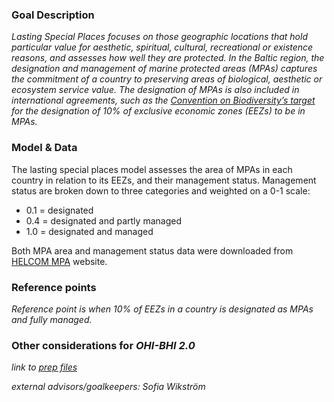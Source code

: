 

### Goal Description

*Lasting Special Places focuses on those geographic locations that hold particular value for aesthetic, spiritual, cultural, recreational or existence reasons, and assesses how well they are protected.
In the Baltic region, the designation and management of marine protected areas (MPAs) captures the commitment of a country to preserving areas of biological, aesthetic or ecosystem service value.  The designation of MPAs is also included in international agreements, such as the [Convention on Biodiversity's target](https://www.cbd.int/sp/targets/rationale/target-11/) for the designation of 10% of exclusive economic zones (EEZs) to be in MPAs.* 

### Model & Data
The lasting special places model assesses the area of MPAs in each country in relation to its EEZs, and their management status. Management status are broken down to three categories and weighted on a 0-1 scale: 

- 0.1 = designated
- 0.4 = designated and partly managed  
- 1.0 = designated and managed   

Both MPA area and management status data were downloaded from [HELCOM MPA](http://mpas.helcom.fi) website.

### Reference points

*Reference point is when 10% of EEZs in a country is designated as MPAs and fully managed.* 

### Other considerations for _OHI-BHI 2.0_

*link to [prep files](https://github.com/OHI-Science/bhi/blob/draft/baltic2015/prep/LSP/lsp_prep.md)*

*external advisors/goalkeepers: Sofia Wikström*
